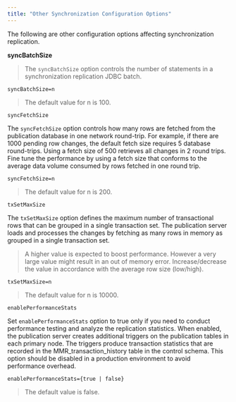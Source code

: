 ```yaml
---
title: "Other Synchronization Configuration Options"
---
```




The following are other configuration options affecting synchronization replication.

**syncBatchSize**

> The `syncBatchSize` option controls the number of statements in a synchronization replication JDBC batch.

`syncBatchSize=n`

> The default value for n is 100.

`syncFetchSize`

The `syncFetchSize` option controls how many rows are fetched from the publication database in one network round-trip. For example, if there are 1000 pending row changes, the default fetch size requires 5 database round-trips. Using a fetch size of 500 retrieves all changes in 2 round trips. Fine tune the performance by using a fetch size that conforms to the average data volume consumed by rows fetched in one round trip.

`syncFetchSize=n`

> The default value for n is 200.

`txSetMaxSize`

The `txSetMaxSize` option defines the maximum number of transactional rows that can be grouped in a single transaction set. The publication server loads and processes the changes by fetching as many rows in memory as grouped in a single transaction set.

> A higher value is expected to boost performance. However a very large value might result in an out of memory error. Increase/decrease the value in accordance with the average row size (low/high).

`txSetMaxSize=n`

> The default value for n is 10000.

`enablePerformanceStats`

Set `enablePerformanceStats` option to true only if you need to conduct performance testing and analyze the replication statistics. When enabled, the publication server creates additional triggers on the publication tables in each primary node. The triggers produce transaction statistics that are recorded in the MMR\_transaction\_history table in the control schema. This option should be disabled in a production environment to avoid performance overhead.

`enablePerformanceStats={true | false}`

> The default value is false.
